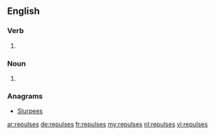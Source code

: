 ==English==

===Verb===
{{head|en}}

# {{en-third-person singular of|repulse}}

===Noun===
{{head|en|plural}}

# {{plural of|repulse|lang=en|nocat=1}}

===Anagrams===
* [[Slurpees#English|Slurpees]]

[[ar:repulses]]
[[de:repulses]]
[[fr:repulses]]
[[my:repulses]]
[[nl:repulses]]
[[vi:repulses]]